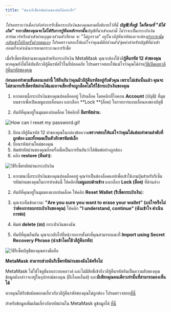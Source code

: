 ```yaml
---
title: "ฉันจะรีเซ็ตรหัสผ่านของฉันได้อย่างไร"
---
```



_โปรดทราบว่าเมื่อกำลังทำการรีเซ็ตกระเป๋าเงินของคุณตามที่อธิบายไว้ที่นี่ **บัญชี(ที่อยู่) ใดก็ตามที่ "มิได้เกิด" จากวลีของคุณจะไม่ได้รับการกู้คืนหลังจากนั้น**บัญชีที่นำเข้าเหล่านี้ ไม่ว่าจะเป็นกระเป๋าเงินฮาร์ดแวร์หรือนำเข้าผ่านกุญแจส่วนตัวก็ตาม จะ "ไม่ถูกรวม" อยู่ในวลีกู้คืนรหัสและจะต้อง[ทำการเพิ่มกลับเข้าไปอีกครั้งด้วยตนเอง](/managing-my-wallet/accounts-and-addresses/how-to-add-missing-accounts-after-restoring-with-secret-recovery-phrase) โปรดตรวจสอบให้แน่ใจว่าคุณมีคีย์ส่วนตัว/ชุดคำสำหรับบัญชีที่นำเข้าก่อนที่จะดำเนินการตามกระบวนการรีเซ็ต_

เมื่อรีเซ็ตรหัสผ่านของคุณสำหรับกระเป๋าเงิน MetaMask คุณจะต้องใช้วลี**กู้คืนรหัส 12 คำของคุณ**หากคุณยังไม่ได้บันทึกวลีกู้คืนรหัสไว้ในที่ปลอดภัย โปรดตรวจสอบให้แน่ใจว่าคุณได้อ่าน[วิธีเปิดเผยวลีกู้คืนรหัสของคุณ](/privacy-and-security/how-to-reveal-your-secret-recovery-phrase)

**ก่อนลองทำตามขั้นตอนเหล่านี้ ให้ยืนยันว่าคุณมีวลีกู้คืนรหัสอยู่กับตัวคุณ เพราะไม่เช่นนั้นแล้ว คุณจะไม่สามารถรีเซ็ตรหัสผ่านได้และอาจเสี่ยงที่จะถูกล็อคไม่ให้ใช้กระเป๋าเงินของคุณ**

<Tabs>

<TabItem value="ส่วนขยาย" label="ส่วนขยาย">

1. หากตอนนี้กระเป๋าเงินของคุณปลดล็อคอยู่ โปรดล็อค โดยคลิกที่ไอคอน **Account** (บัญชี) ที่มุมบนขวาเพื่อเปิดเมนูแบบเลื่อนลง และเลือก **Lock **(ล็อค) ในรายการแบบเลื่อนลงของบัญชี

2. ทันทีที่คุณอยู่ในมุมมองปลดล็อค ให้คลิกที่ **ลืมรหัสผ่าน:**

<div class="center-container">
  <div class="img-medium">
    <img
      src={
        require("../../../../../../img/i18n/legacy/How_can_I_reset_my_password.gif")
          .default
      }
      alt="How can I reset my password.gif"
    />
  </div>
</div>

3. ป้อนวลีกู้คืนรหัส 12 คำของคุณในกล่องข้อความ**ตรวจสอบให้แน่ใจว่าคุณใส่แต่ละคำตามลำดับที่ถูกต้อง และทั้งหมดเป็นตัวอักษรพิมพ์เล็ก**
4. ป้อนรหัสผ่านใหม่ของคุณ
5. พิมพ์รหัสผ่านของคุณอีกครั้งเพื่อเป็นการยืนยันว่าได้พิมพ์อย่างถูกต้อง
6. คลิก **restore (คืนค่า)**:

<div class="center-container">
  <div class="img-large">
    <img
      src={
        require("../../../../../../img/i18n/legacy/How_to_reset_wallet_2.1_password.png")
          .default
      }
      alt="วิธีรีเซ็ตรหัสผ่านกระเป๋าเงิน"
    />
  </div>
</div>

</TabItem>

<TabItem value="บนมือถือ" label="บนมือถือ">

1. หากขณะนี้กระเป๋าเงินของคุณปลดล็อคอยู่ คุณจำเป็นต้องล็อคแอปเพื่อเข้าใช้งานปุ่มสำหรับรีเซ็ตรหัสผ่านของคุณในการทำเช่นนี้ ให้คลิกที่**เมนูแถบด้านข้าง** และเลือก **Lock (ล็อค)** ที่ด้านล่าง

2. ทันทีที่คุณอยู่ในมุมมองแบบปลดล็อค ให้คลิก **Reset Wallet (รีเซ็ตกระเป๋าเงิน**):

3. คุณจะเห็นข้อความ: **"Are you sure you want to erase your wallet" (แน่ใจหรือไม่ว่าต้องการลบกระเป๋าเงินของคุณ)** ให้คลิก **"I understand, continue" (ฉันเข้าใจ ดำเนินการต่อ)**

4. พิมพ์ **delete (ลบ)** กระเป๋าเงินของฉัน

5. ทันทีที่คุณยืนยัน คุณจะกลับไปที่หน้าจอการตั้งค่าที่คุณสามารถแตะที่ **Import using Secret Recovery Phrase (นำเข้าโดยใช้วลีกู้คืนรหัส**)

<div class="center-container">
  <div class="img-medium">
    <img
      src={
        require("../../../../../../img/i18n/legacy/How_to_reset_your_account_mobile.gif")
          .default
      }
      alt="วิธีรีเซ็ตบัญชีของคุณทางมือถือ"
    />
  </div>
</div>

</TabItem>

</Tabs>

**MetaMask สามารถช่วยฉันรีเซ็ตรหัสผ่านของฉันได้หรือไม่**

MetaMask ไม่ใช่โซลูชันบนระบบคลาวด์ และไม่มีสิทธิ์เข้าถึงวลีกู้คืนรหัสอันเป็นความลับของคุณข้อมูลดังกล่าวจะอยู่ในอุปกรณ์ของคุณ (ฝั่งไคลเอ็นต์) และ**มีเพียงคุณคนเดียวเท่านั้นที่สามารถมองเห็นได้**

หากคุณได้รับข้อผิดพลาดเกี่ยวกับวลีกู้คืนรหัสของคุณไม่ถูกต้อง โปรดตรวจสอบ[ที่นี่](/privacy-and-security/how-to-fix-invalid-seed-phrase-error-invalid-secret-recovery-phrase)

สำหรับข้อมูลเพิ่มเติมเกี่ยวกับรหัสผ่านใน MetaMask ดูข้อมูลได้ [ที่นี่](/privacy-and-security/passwords-and-metamask)
